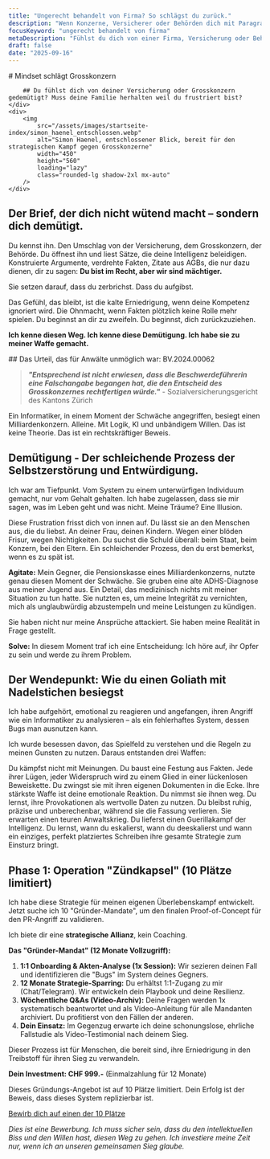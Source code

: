 ```yaml
---
title: "Ungerecht behandelt von Firma? So schlägst du zurück."
description: "Wenn Konzerne, Versicherer oder Behörden dich mit Paragraphen zermürben, ist das keine juristische Debatte. Es ist ein Angriff auf deine Intelligenz. Zeit, zurückzuschlagen."
focusKeyword: "ungerecht behandelt von firma"
metaDescription: "Fühlst du dich von einer Firma, Versicherung oder Behörde ungerecht behandelt und erniedrigt? Ich habe als Laie einen Grosskonzern besiegt. Hier ist die Methode, um die Kontrolle zurückzugewinnen."
draft: false
date: "2025-09-16"
---
```


<SectionWrapper variant="hero">
<div class="hero-grid">
	<div>
		# Mindset schlägt Grosskonzern
    
		## Du fühlst dich von deiner Versicherung oder Grosskonzern gedemütigt? Muss deine Familie herhalten weil du frustriert bist?
	</div>
	<div>
		<img 
			src="/assets/images/startseite-index/simon_haenel_entschlossen.webp" 
			alt="Simon Haenel, entschlossener Blick, bereit für den strategischen Kampf gegen Grosskonzerne" 
			width="450" 
			height="560" 
			loading="lazy" 
			class="rounded-lg shadow-2xl mx-auto"
		/>
	</div>
</div>

</SectionWrapper>

<SectionWrapper variant="light">

## Der Brief, der dich nicht wütend macht – sondern dich demütigt.

Du kennst ihn. Den Umschlag von der Versicherung, dem Grosskonzern, der Behörde. Du öffnest ihn und liest Sätze, die deine Intelligenz beleidigen. Konstruierte Argumente, verdrehte Fakten, Zitate aus AGBs, die nur dazu dienen, dir zu sagen: **Du bist im Recht, aber wir sind mächtiger.**

Sie setzen darauf, dass du zerbrichst. Dass du aufgibst.

Das Gefühl, das bleibt, ist die kalte Erniedrigung, wenn deine Kompetenz ignoriert wird. Die Ohnmacht, wenn Fakten plötzlich keine Rolle mehr spielen. Du beginnst an dir zu zweifeln. Du beginnst, dich zurückzuziehen.

**Ich kenne diesen Weg. Ich kenne diese Demütigung. Ich habe sie zu meiner Waffe gemacht.**

</SectionWrapper>

<SectionWrapper variant="proof">
## Das Urteil, das für Anwälte unmöglich war: BV.2024.00062

> ***"Entsprechend ist nicht erwiesen, dass die Beschwerdeführerin eine Falschangabe begangen hat, die den Entscheid des Grosskonzernes rechtfertigen würde."*** - Sozialversicherungsgericht des Kantons Zürich

Ein Informatiker, in einem Moment der Schwäche angegriffen, besiegt einen Milliardenkonzern. Alleine. Mit Logik, KI und unbändigem Willen. Das ist keine Theorie. Das ist ein rechtskräftiger Beweis.

</SectionWrapper>

<SectionWrapper variant="story">

## Demütigung - Der schleichende Prozess der Selbstzerstörung und Entwürdigung.

Ich war am Tiefpunkt. Vom System zu einem unterwürfigen Individuum gemacht, nur vom Gehalt gehalten. Ich habe zugelassen, dass sie mir sagen, was im Leben geht und was nicht. Meine Träume? Eine Illusion. 

Diese Frustration frisst dich von innen auf. Du lässt sie an den Menschen aus, die du liebst. An deiner Frau, deinen Kindern. Wegen einer blöden Frisur, wegen Nichtigkeiten. Du suchst die Schuld überall: beim Staat, beim Konzern, bei den Eltern. Ein schleichender Prozess, den du erst bemerkst, wenn es zu spät ist.

**Agitate:** Mein Gegner, die Pensionskasse eines Milliardenkonzerns, nutzte genau diesen Moment der Schwäche. Sie gruben eine alte ADHS-Diagnose aus meiner Jugend aus. Ein Detail, das medizinisch nichts mit meiner Situation zu tun hatte. Sie nutzten es, um meine Integrität zu vernichten, mich als unglaubwürdig abzustempeln und meine Leistungen zu kündigen.

Sie haben nicht nur meine Ansprüche attackiert. Sie haben meine Realität in Frage gestellt.

**Solve:** In diesem Moment traf ich eine Entscheidung: Ich höre auf, ihr Opfer zu sein und werde zu ihrem Problem.

</SectionWrapper>

<SectionWrapper variant="light">

## Der Wendepunkt: Wie du einen Goliath mit Nadelstichen besiegst

Ich habe aufgehört, emotional zu reagieren und angefangen, ihren Angriff wie ein Informatiker zu analysieren – als ein fehlerhaftes System, dessen Bugs man ausnutzen kann.

Ich wurde besessen davon, das Spielfeld zu verstehen und die Regeln zu meinen Gunsten zu nutzen. Daraus entstanden drei Waffen:

<div class="card-grid">
<Card title="Waffe 1: Die unanfechtbare Beweiskette">
Du kämpfst nicht mit Meinungen. Du baust eine Festung aus Fakten. Jede ihrer Lügen, jeder Widerspruch wird zu einem Glied in einer lückenlosen Beweiskette. Du zwingst sie mit ihren eigenen Dokumenten in die Ecke.
</Card>
<Card title="Waffe 2: Emotionale Entkopplung">
Ihre stärkste Waffe ist deine emotionale Reaktion. Du nimmst sie ihnen weg. Du lernst, ihre Provokationen als wertvolle Daten zu nutzen. Du bleibst ruhig, präzise und unberechenbar, während sie die Fassung verlieren.
</Card>
<Card title="Waffe 3: Asymmetrische Kriegsführung">
Sie erwarten einen teuren Anwaltskrieg. Du lieferst einen Guerillakampf der Intelligenz. Du lernst, wann du eskalierst, wann du deeskalierst und wann ein einziges, perfekt platziertes Schreiben ihre gesamte Strategie zum Einsturz bringt.
</Card>
</div>

</SectionWrapper>

<SectionWrapper variant="accent">

## Phase 1: Operation "Zündkapsel" (10 Plätze limitiert)

Ich habe diese Strategie für meinen eigenen Überlebenskampf entwickelt. Jetzt suche ich 10 "Gründer-Mandate", um den finalen Proof-of-Concept für den PR-Angriff zu validieren.

Ich biete dir eine **strategische Allianz**, kein Coaching.

**Das "Gründer-Mandat" (12 Monate Vollzugriff):**

1.  **1:1 Onboarding & Akten-Analyse (1x Session):** Wir sezieren deinen Fall und identifizieren die "Bugs" im System deines Gegners.
2.  **12 Monate Strategie-Sparring:** Du erhältst 1:1-Zugang zu mir (Chat/Telegram). Wir entwickeln dein Playbook und deine Resilienz.
3.  **Wöchentliche Q&As (Video-Archiv):** Deine Fragen werden 1x systematisch beantwortet und als Video-Anleitung für alle Mandanten archiviert. Du profitierst von den Fällen der anderen.
4.  **Dein Einsatz:** Im Gegenzug erwarte ich deine schonungslose, ehrliche Fallstudie als Video-Testimonial nach deinem Sieg.

Dieser Prozess ist für Menschen, die bereit sind, ihre Erniedrigung in den Treibstoff für ihren Sieg zu verwandeln.

**Dein Investment: CHF 999.-** (Einmalzahlung für 12 Monate)

Dieses Gründungs-Angebot ist auf 10 Plätze limitiert. Dein Erfolg ist der Beweis, dass dieses System replizierbar ist.

<a href="/bewerbung" class="button">Bewirb dich auf einen der 10 Plätze</a>

*Dies ist eine Bewerbung. Ich muss sicher sein, dass du den intellektuellen Biss und den Willen hast, diesen Weg zu gehen. Ich investiere meine Zeit nur, wenn ich an unseren gemeinsamen Sieg glaube.*

</SectionWrapper>
